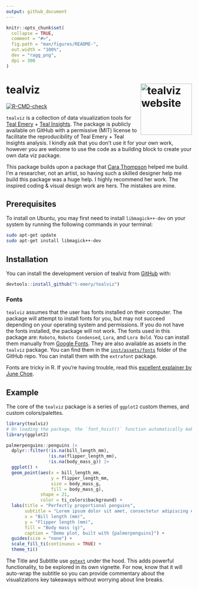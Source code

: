 ```yaml
---
output: github_document
---
```


<!-- README.md is generated from README.Rmd. Please edit that file -->

```r
knitr::opts_chunk$set(
  collapse = TRUE,
  comment = "#>",
  fig.path = "man/figures/README-",
  out.width = "100%",
  dev = "ragg_png",
  dpi = 300
)
```

# tealviz <a href="https://t-emery.github.io/tealviz/"><img src="man/figures/logo.png" align="right" height="139" alt="tealviz website" /></a>
<!-- badges: start -->
[![R-CMD-check](https://github.com/Promptly-Technologies-LLC/tealviz/actions/workflows/R-CMD-check.yaml/badge.svg)](https://github.com/Promptly-Technologies-LLC/tealviz/actions/workflows/R-CMD-check.yaml)
<!-- badges: end -->

`tealviz` is a collection of data visualization tools for [Teal Emery](https://www.tealemery.com/) + [Teal Insights](https://www.linkedin.com/company/teal-insights/?viewAsMember=true). The package is publicly available on GitHub with a permissive (MIT) license to facilitate the reproducibility of Teal Emery + Teal Insights analysis. I kindly ask that you don't use it for your own work, however you are welcome to use the code as a building block to create your own data viz package.

This package builds upon a package that [Cara Thompson](https://www.cararthompson.com/) helped me build. I'm a researcher, not an artist, so having such a skilled designer help me build this package was a huge help. I highly recommend her work. The inspired coding & visual design work are hers. The mistakes are mine.

## Prerequisites

To install on Ubuntu, you may first need to install `libmagick++-dev` on your system by running the following commands in your terminal:

``` bash
sudo apt-get update
sudo apt-get install libmagick++-dev
```

## Installation

You can install the development version of tealviz from [GitHub](https://github.com/) with:

``` r
devtools::install_github("t-emery/tealviz")
```

### Fonts

`tealviz` assumes that the user has fonts installed on their computer. The package will attempt to install fonts for you, but may not succeed depending on your operating system and permissions. If you do not have the fonts installed, the package will not work. The fonts used in this package are: `Roboto`, `Roboto Condensed`, `Lora`, and `Lora Bold`. You can install them manually from [Google Fonts](https://fonts.google.com/). They are also available as assets in the `tealviz` package. You can find them in the [`inst/assets/fonts`](https://github.com/t-emery/tealviz/tree/main/inst/assets/fonts) folder of the GitHub repo. You can install them with the `extrafont` package.

Fonts are tricky in R. If you're having trouble, read this [excellent explainer by June Choe](https://yjunechoe.github.io/posts/2021-06-24-setting-up-and-debugging-custom-fonts/).

## Example

The core of the `tealviz` package is a series of `ggplot2` custom themes, and custom colors/palettes. 

```r
library(tealviz)
# On loading the package, the `font_hoist()` function automatically makes sure the fonts are available for use. You will see messages in the console to inform you whether the fonts loaded correctly or not. 
library(ggplot2)

palmerpenguins::penguins |>
  dplyr::filter(!is.na(bill_length_mm),
                !is.na(flipper_length_mm),
                !is.na(body_mass_g)) |>
  ggplot() +
  geom_point(aes(x = bill_length_mm,
                 y = flipper_length_mm,
                 size = body_mass_g,
                 fill = body_mass_g),
             shape = 21,
             color = ti_colors$background) +
  labs(title = "Perfectly proportional penguins",
       subtitle = "Lorem ipsum dolor sit amet, consectetur adipiscing elit, sed do eiusmod tempor incididunt ut labore et dolore magna aliqua. Ut enim ad minim veniam, quis nostrud exercitation ullamco laboris nisi ut aliquip ex ea commodo consequat.",
       x = "Bill length (mm)",
       y = "Flipper length (mm)",
       fill = "Body mass (g)",
       caption = "Demo plot, built with {palmerpenguins}") +
  guides(size = "none") +
  scale_fill_ti(continuous = TRUE) +
  theme_ti()
```

The Title and Subtitle use [`ggtext`](https://wilkelab.org/ggtext/articles/introduction.html) under the hood. This adds powerful functionality, to be explored in its own vignette. For now, know that it will auto-wrap the subtitle so you can provide commentary about the visualizations key takeaways without worrying about line breaks. 
